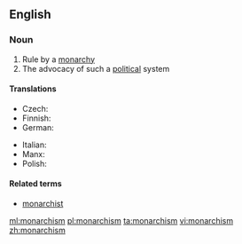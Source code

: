 ==English==
{{wikipedia}}

===Noun===
{{en-noun|-}}

# Rule by a [[monarchy]]
# The advocacy of such a [[political]] system

====Translations====
{{trans-top|advocacy of the monarchistic political system}}
* Czech: {{t|cs|monarchismus|m}}
* Finnish: {{t|fi|monarkismi}}
* German: {{t|de|Monarchismus|m}}
{{trans-mid}}
* Italian: {{t+|it|monarchismo|m}}
* Manx: {{t|gv|ard-reeaghys|m}}
* Polish: {{t|pl|monarchizm|m}}
{{trans-bottom}}

====Related terms====
* [[monarchist]]

[[ml:monarchism]]
[[pl:monarchism]]
[[ta:monarchism]]
[[vi:monarchism]]
[[zh:monarchism]]